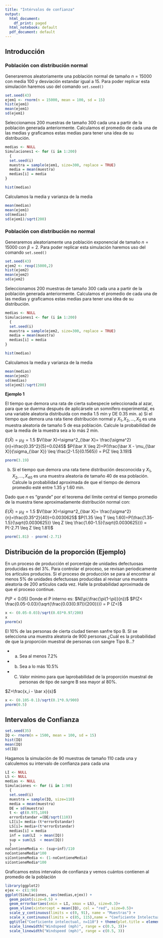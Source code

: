 ```yaml
---
title: "Intérvalos de confianza"
output:
  html_document:
    df_print: paged
  html_notebook: default
  pdf_document: default
---
```


## Introducción

### Población con distribución normal

Generaremos aleatoriamente una población normal de tamaño $n=15000$ con media 100 y desviación estandar igual a 15. Para poder replicar esta simulación haremos uso del comando `set.seed()`

```r
set.seed(43)
ejem1 <- rnorm(n = 15000, mean = 100, sd = 15)
hist(ejem1)
mean(ejem1)
sd(ejem1)
```

Seleccionamos 200 muestras de tamaño 300 cada una a partir de la población generada anteriormente. Calculamos el promedio de cada una de las medias y graficamos estas medias para tener una idea de su distribución.

```r
medias <- NULL
Simulaciones1 <- for (i in 1:200)
  {
  set.seed(i)
  muestra = sample(ejem1, size=300, replace = TRUE)
  media = mean(muestra)
  medias[i] = media
}

hist(medias)
```

Calculamos la media y varianza de la media

```r
mean(medias)
mean(ejem1)
sd(medias)
sd(ejem1)/sqrt(200)
```

### Población con distribución no normal

Generaremos aleatoriamente una población exponencial de tamaño $n=15000$ con $\beta = 2$. Para poder replicar esta simulación haremos uso del comando `set.seed()`

```r
set.seed(43)
ejem2 <- rexp(15000,2)
hist(ejem2)
mean(ejem2)
sd(ejem2)
```

Seleccionamos 200 muestras de tamaño 300 cada una a partir de la población generada anteriormente. Calculamos el promedio de cada una de las medias y graficamos estas medias para tener una idea de su distribución.

```r
medias <- NULL
Simulaciones1 <- for (i in 1:200)
  {
  set.seed(i)
  muestra = sample(ejem2, size=300, replace = TRUE)
  media = mean(muestra)
  medias[i] = media
}

hist(medias)
```

Calculamos la media y varianza de la media

```r
mean(medias)
mean(ejem2)
sd(medias)
sd(ejem2)/sqrt(200)
```

**Ejemplo 1**

El tiempo que demora una rata de cierta subespecie seleccionada al azar, para que se duerma después de aplicársele un somnífero experimental, es una variable aleatoria distribuida con media 1.5 min y DE 0.35 min. a) Si el tiempo que demora una rata tiene distribución normal y $X_1, X_2,...,X_5$ es una muestra aleatoria de tamaño 5 de esa población. Calcule la probabilidad de que la media de la muestra sea a lo más 2 min.

$E(\bar X)=\mu_{\bar X}=1.5$ $V(\bar X)=\sigma^2_{\bar X}= \frac{\sigma^2}{n}=\frac{0.35^2}{5}=0.0245$ $P(\bar X \leq 2)=P(\frac{\bar X - \mu_{\bar X}}{\sigma_{\bar X}} \leq \frac{2-1.5}{0.1565}) = P(Z \leq 3.19)$

```r
pnorm(3.19)
```

b)  Si el tiempo que demora una rata tiene distribución desconocida y $X_1, X_2,..., X_{40}$ es una muestra aleatoria de tamaño 40 de esa población. Calcule la probabilidad aproximada de que el tiempo de demora promedio esté entre 1.35 y 1.60 min.

Dado que $n$ es "grande" por el teorema del límite central el tiempo promedio de la muestra tiene aproximadamente distribución normal con:

$E(\bar X)=\mu_{\bar X}=1.5$ $V(\bar X)=\sigma^2_{\bar X}= \frac{\sigma^2}{n}=\frac{0.35^2}{40}=0.0030625$ $P(1.35 \leq T \leq 1.60)=P(\frac{1.35-1.5}{\sqrt{0.0030625}} \leq Z \leq \frac{1.60-1.5}{\sqrt{0.0030625}}) = P(-2.71 \leq Z \leq 1.81)$

```r
pnorm(1.81) - pnorm(-2.71)
```

## Distribución de la proporción (Ejemplo)

En un proceso de producción el porcentaje de unidades defectuosas producidas es del 3%. Para controlar el proceso, se revisan periodicamente los artículos producios. Si el proceso de producción se para al encontrar al menos 5% de unidades defectuosas producidas al revisar una muestra aleatoria de 200 artículos cada vez. Halle la probabilidad aproximada de que el proceso continue.

$P(P<0.05)$ Donde el P interno es: $N(\pi;\frac{\pi(1-\pi)}{n})$ $P(Z< \frac{0.05-0.03}{\sqrt{\frac{0.03(0.97)}{200}}}) = P (Z<)$

```r
x <- (0.05-0.03)/sqrt(0.03*0.97/200)
x
pnorm(x)
```

El 10% de las personas de cierta ciudad tienen sanfre tipo B. SI se selecciona una muestra aleatoria de 900 personas ¿Cuál es la probabilidad de que la proporción muestral de personas con sangre Tipo B...?

-   

    a)  Sea al menos 7.2%

-   

    b)  Sea a lo más 10.5%

-   

    C)  Valor minimo para que laprobabilidad de la proporción muestral de personas de tipo de sangre B sea mayor al 80%.

$Z=\frac{x_i - \bar x}{s}$

```r
x <- (0.105-0.1)/sqrt(0.1*0.9/900)
pnorm(0.5)
```

## Intervalos de Confianza

```r
set.seed(35)
IQ <- rnorm(n = 1500, mean = 100, sd = 15)
hist(IQ)
mean(IQ)
sd(IQ)
```

Hagamos la simulación de 90 muestras de tamaño 110 cada una y calculemos su intervalo de confianza para cada una

```r
LI <- NULL
LS <- NULL
medias <- NULL
Simulaciones <- for (i in 1:90)
  {
  set.seed(i)
  muestra = sample(IQ, size=110)
  media = mean(muestra)
  DE = sd(muestra)
  t <- qt(0.975,109)
  errorEstandar =(DE/sqrt(110))
  LI[i]= media-(t*errorEstandar)
  LS[i]= media+(t*errorEstandar)
  medias[i] = media
  inf = sum(LI  > mean(IQ))
  sup = sum(LS  < mean(IQ))
  }
noContieneMedia <- (sup+inf)/110
noContieneMedia*100
siContieneMedia <- (1-noContieneMedia)
siContieneMedia*100
```

Graficamos estos intervalos de confianza y vemos cuántos contienen al promedio de la población

```r
library(ggplot2)
ejex <- c(1:90)
ggplot(Simulaciones, aes(medias,ejex)) +
  geom_point(size=0.5) +
  geom_errorbar(aes(xmin = LI, xmax = LS), size=0.3)+
  geom_vline(xintercept = mean(IQ), col = "red", size=0.5)+
  scale_y_continuous(limits = c(0, 91), name = "Muestras") +
  scale_x_continuous(limits = c(85, 115),name = "Coeficiente Intelectual") +
  ggtitle("Coeficiente intelectual, n=110") + theme(plot.title = element_text(hjust = 0.5))+
  scale_linewidth("Windspeed (mph)", range = c(0.5, 3))+
  scale_linewidth("Windspeed (mph)", range = c(0.5, 3))

```

